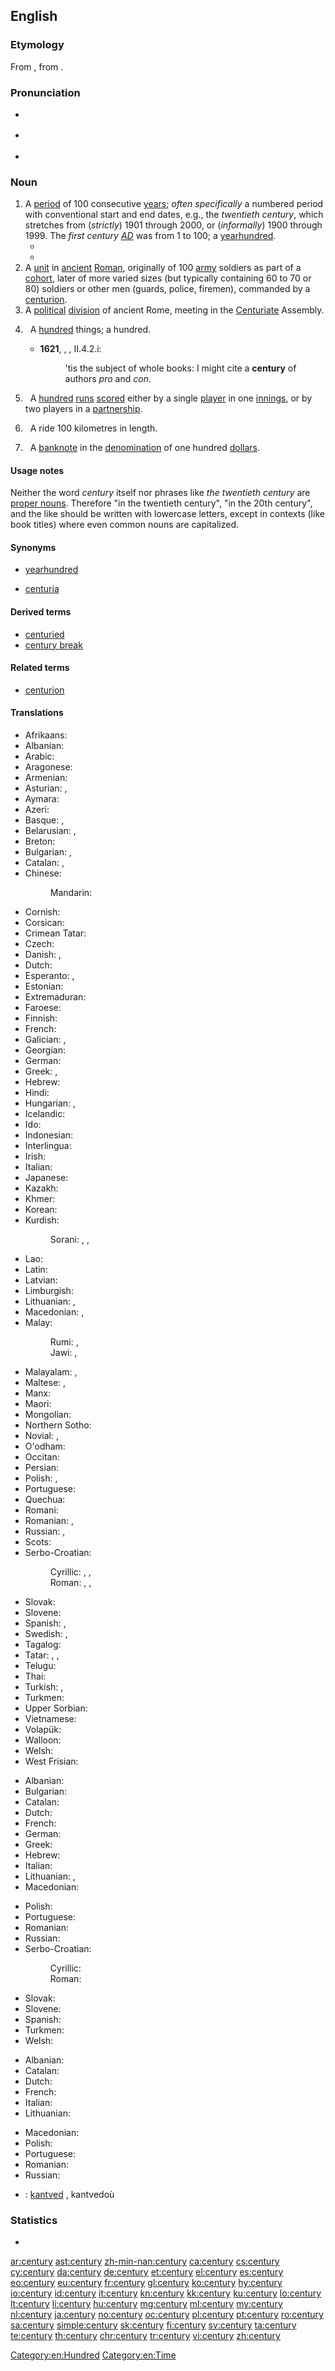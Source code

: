 ==English==
{{wikipedia}}

===Etymology===
From {{etyl|la|en}} {{term|centuria|lang=la}}, from {{term|centum||one hundred|lang=la}}.

===Pronunciation===
* {{a|UK}} {{IPA|/ˈsɛn.tʃə.ɹiː/}}
* {{a|US}} {{IPA|/ˈsɛn.tʃɚ.i/}}
* {{audio|en-us-century.ogg|Audio (US)}}

===Noun===
{{en-noun|centuries}}

# A [[period]] of 100 consecutive [[year]]s; ''often specifically'' a numbered period with conventional start and end dates, e.g., the ''twentieth century'', which stretches from (''strictly'') 1901 through 2000, or (''informally'') 1900 through 1999. The ''first century [[AD]]'' was from 1 to 100; a [[yearhundred]].
#* {{quote-book|year=1963|author={{w|Margery Allingham}}
|title={{w|The China Governess}}|chapter=Foreword|url=http://openlibrary.org/works/OL2004261W
|passage=He stood transfixed before the unaccustomed view of London at night time, a vast panorama which reminded him [&hellip;] of some wood engravings far off and magical, in a printshop in his childhood. They dated from the previous '''century''' and were coarsely printed on tinted paper, with tinsel outlining the design.}}
#* {{quote-magazine|date=2013-07-20|volume=408|issue=8845|magazine={{w|The Economist}}
|title=[http://www.economist.com/news/http://www.economist.com/news/business/21582001-army-new-online-courses-scaring-wits-out-traditional-universities-can-they The attack of the MOOCs]
|passage=Since the launch early last year of&nbsp;[&hellip;] two Silicon Valley start-ups offering free education through MOOCs, massive open online courses, the ivory towers of academia have been shaken to their foundations. University brands built in some cases over '''centuries''' have been forced to contemplate the possibility that information technology will rapidly make their existing business model obsolete.}}
# A [[unit]] in [[ancient]] [[Roman]], originally of 100 [[army]] soldiers as part of a [[cohort]], later of more varied sizes (but typically containing 60 to 70 or 80) soldiers or other men (guards, police, firemen), commanded by a [[centurion]].
# A [[political]] [[division]] of ancient Rome, meeting in the [[centuriate|Centuriate]] Assembly.
# {{context|archaic|lang=en}}&nbsp; A [[hundred]] things; a hundred.
#* '''1621''', {{w|Robert Burton}}, ''{{w|The Anatomy of Melancholy}}'', II.4.2.i:
#*: 'tis the subject of whole books: I might cite a '''century''' of authors ''pro'' and ''con''.
# {{context|cricket|lang=en}}&nbsp; A [[hundred]] [[run]]s [[score]]d either by a single [[player]] in one [[innings]], or by two players in a [[partnership]].
# {{context|cycling|lang=en}}&nbsp; A ride 100 kilometres in length.
# {{context|US|informal|lang=en}}&nbsp; A [[banknote]] in the [[denomination]] of one hundred [[dollar]]s.

====Usage notes====
Neither the word ''century'' itself nor phrases like ''the twentieth century'' are [[proper noun]]s. Therefore "in the twentieth century", "in the 20th century", and the like should be written with lowercase letters, except in contexts (like book titles) where even common nouns are capitalized.

====Synonyms====
* {{sense|period of 100 consecutive years}} [[yearhundred]] {{qualifier|very rare}}
* {{sense|Roman army unit}} [[centuria]]

====Derived terms====
{{rel-top|Terms derived from ''century''}}
* [[centuried]]
* [[century break]]
{{rel-bottom}}

====Related terms====
* [[centurion]]

====Translations====
{{trans-top|100 years}}
* Afrikaans: {{t|af|eeu}}
* Albanian: {{t|sq|shekull|m}}
* Arabic: {{t+|ar|قرن|tr=qarn}}
* Aragonese: {{t+|an|sieglo|m}}
* Armenian: {{t+|hy|դար|tr=dar}}
* Asturian: {{t+|ast|sieglu|m}}, {{t|ast|centuria|f}}
* Aymara: {{t|ay|patacmara}}
* Azeri: {{t|az|əsr}}
* Basque: {{t|eu|mende}}, {{t|eu|gizaldi}}
* Belarusian: {{t|be|век|m|sc=Cyrl}}, {{t|be|стагоддзе|n|tr=stahóddzje|sc=Cyrl}}
* Breton: {{t+|br|kantved|m}}
* Bulgarian: {{t+|bg|век|m}}, {{t+|bg|столетие|n}}
* Catalan: {{t+|ca|segle|m}}, {{t|ca|centúria|f}}
* Chinese:
*: Mandarin: {{t|cmn|世纪|tr=shìjì}}
* Cornish: {{t|kw|cansbledhen}}
* Corsican: {{t+|co|seculu|f}}
* Crimean Tatar: {{t|crh|yüz}}
* Czech: {{t+|cs|století|n}}
* Danish: {{t|da|århundred}}, {{t|da|århundrede|n}}
* Dutch: {{t+|nl|eeuw|f}}
* Esperanto: {{t|eo|jarcento}}, {{t|eo|centjaro}}
* Estonian: {{t|et|sajand}}
* Extremaduran: {{t|ext|sigru|m}}
* Faroese: {{t|fo|øld}}
* Finnish: {{t+|fi|vuosisata}}
* French: {{t+|fr|siècle|m}}
* Galician: {{t+|gl|século|m}}, {{t|gl|centuria|f}}
* Georgian: {{t|ka|საუკუნე|tr=saukune|sc=Geor}}
* German: {{t+|de|Jahrhundert|n}}
* Greek: {{t+|el|αιώνας|m|tr=eónas}}, {{t+|el|εκατονταετία|f|tr=ekatontaetía|sc=Grek}}
* Hebrew: {{t+|he|מֵאָה|tr=me'a|f}}
* Hindi: {{t|hi|शताब्दी|tr=šatābdī}}
* Hungarian: {{t+|hu|század}}, {{t+|hu|évszázad}}
* Icelandic: {{t+|is|öld|f}}
* Ido: {{t+|io|yarcento}}
* Indonesian: {{t+|id|abad}}
* Interlingua: {{t|ia|seculo}}
* Irish: {{t+|ga|aois|f}}
* Italian: {{t+|it|secolo|m}}
* Japanese: {{t+|ja|世紀|tr=せいき, seiki}}
* Kazakh: {{t|kk|ғасыр|tr=ğasır|sc=Cyrl}}
* Khmer: {{t|km|សតវត្ស|sc=Khmr|tr=sa’ta’ voat}}
* Korean: {{t+|ko|세기|tr=世紀, segi}}
* Kurdish:
*: Sorani: {{t+|ku|چه‌رخ|tr=charkh|sc=ku-Arab}}, {{t|ku|قه‌رن|tr=qarn|sc=ku-Arab}}, {{t+|ku|سه‌ده‌|tr=sada|sc=ku-Arab}}
{{trans-mid}}
* Lao: {{t+|lo|ສັດຕະວັດ|sc=Laoo}}
* Latin: {{t+|la|saeculum|n}}
* Latvian: {{t|lv|gadsimts|m}}
* Limburgish: {{t|li|iew}}
* Lithuanian: {{t+|lt|šimtmetis|m}}, {{t+|lt|amžius|m}}
* Macedonian: {{t|mk|век|m|tr=vek}}, {{t|mk|столетие|n|tr=stolétie}}
* Malay:
*: Rumi: {{t+|ms|abad}}, {{t|ms|kurun}}
*: Jawi: {{t|ms|ابد|sc=Arab}}, {{t|ms|قرون|sc=Arab}}
* Malayalam: {{t+|ml|നൂറ്റാണ്ട്|tr=nūṟṟāṇṭ}}, {{t+|ml|ശതാബ്ദം|tr=śatābdaṁ}}
* Maltese: {{t|mt|seklu}}, {{t|mt|ċentinarju}}
* Manx: {{t|gv|eash}}
* Maori: {{t|mi|rautau}}
* Mongolian: {{t|mn|зуун|tr=zuun|sc=Cyrl}}
* Northern Sotho: {{t|nso|ngwagakgolo}}
* Novial: {{t|nov|sekle}}, {{t|nov|yarsento}}
* O'odham: {{t|ood|siant ahithag}}
* Occitan: {{t+|oc|sègle|m}}
* Persian: {{t+|fa|سده|tr=sade|sc=fa-Arab}}
* Polish: {{t+|pl|stulecie|n}}, {{t+|pl|wiek|m}}
* Portuguese: {{t+|pt|século|m}}
* Quechua: {{t|qu|pachak}}
* Romani: {{t|rom|शुल ब्रेश|tr=šul breš}}
* Romanian: {{t|ro|secol|n}}, {{t|ro|veac|n}}
* Russian: {{t+|ru|столетие|tr=stolétije|n}}, {{t+|ru|век|tr=vek|m}}
* Scots: {{t|sco|year-hunder}}
* Serbo-Croatian:
*: Cyrillic: {{t|sh|век|m}}, {{t|sh|вијек|m}}, {{t|sh|столеће|n}}
*: Roman: {{t|sh|vek|m}}, {{t|sh|vijek|m}}, {{t|sh|stoleće|n}}
* Slovak: {{t|sk|storočie|n}}
* Slovene: {{t+|sl|stoletje|n}}
* Spanish: {{t+|es|centuria|f}}, {{t+|es|siglo|m}}
* Swedish: {{t+|sv|sekel|n}}, {{t+|sv|århundrade|n}}
* Tagalog: {{t|tl|síglo}}
* Tatar: {{t|tt|ğasır}}, {{t|tt|yözellıq}}, {{t+|tt|гасыр|sc=Cyrl}}
* Telugu: {{t+|te|శతాబ్దము|tr=śatābdamu}}
* Thai: {{t|th|ศตวรรษ|tr=sàdtàwát}}
* Turkish: {{t+|tr|yüzyıl}}, {{t+|tr|asır}}
* Turkmen: {{t+|tk|asyr}}
* Upper Sorbian: {{t|hsb|lětstotk}}
* Vietnamese: {{t+|vi|thế kỷ}}
* Volapük: {{t+|vo|tumyel}}
* Walloon: {{t+|wa|sieke|m}}
* Welsh: {{t+|cy|canrif}}
* West Frisian: {{t|fy|ieu}}
{{trans-bottom}}

{{trans-top|Roman army type unit}}
* Albanian: {{t+|sq|centurie|f}}
* Bulgarian: {{t|bg|центурия|f}}
* Catalan: {{t|ca|centúria|f}}
* Dutch: {{t|nl|centurie|f}}
* French: {{t+|fr|centurie|f}}
* German: {{t|de|Zenturie|f}}
* Greek: {{t+|el|εκατονταρχία|f|tr=ekatontarchía|sc=Grek}}
* Hebrew: {{t|he|קנטוריה|tr=qent'uria|f}}
* Italian: {{t|it|centuria|f}}
* Lithuanian: {{t|lt|centurija|f}}, {{qualifier|similar unit in other armies}} {{t|lt|šimtinė|f}}
* Macedonian: {{t|mk|центурија|f|tr=сentúrija}}
{{trans-mid}}
* Polish: {{t+|pl|centuria|f}}
* Portuguese: {{t|pt|centúria|f}}
* Romanian: {{t|ro|centurie|f}}
* Russian: {{t+|ru|центурия|tr=tsentúrija|f}}
* Serbo-Croatian:
*: Cyrillic: {{t|sh|стотина|f}}
*: Roman: {{t|sh|stotina|f}}
* Slovak: {{t|sk|stotina|f}}
* Slovene: {{t|sl|stotnija|f}}
* Spanish: {{t+|es|centuria|f}}
* Turkmen: {{t|tk|senturiýa}}
* Welsh: {{t+|cy|canrif|f}}
{{trans-bottom}}

{{trans-top|political division of Rome}}
* Albanian: {{t+|sq|centurie|f}}
* Catalan: {{t|ca|centúria|f}}
* Dutch: {{t|nl|centurie|f}}
* French: {{t+|fr|centurie|f}}
* Italian: {{t|it|centuria|f}}
* Lithuanian: {{t|lt|centurija|f}}
{{trans-mid}}
* Macedonian: {{t|mk|центурија|f|tr=centúrija}}
* Polish: {{t+|pl|centuria|f}}
* Portuguese: {{t|pt|centúria|f}}
* Romanian: {{t|ro|centurie|f}}
* Russian: {{t+|ru|центурия|tr=tsentúrija|f}}
{{trans-bottom}}

{{trans-top|cricket}}
{{trans-mid}}
{{trans-bottom}}

{{trans-top|cycling}}
{{trans-mid}}
{{trans-bottom}}

{{checktrans}}
* {{ttbc|br}}: [[kantved]] {{g|m}}, kantvedoù

===Statistics===
* {{rank|floor|example|class|984|century|sorry|share|working}}

[[Category:en:Hundred]]
[[Category:en:Time]]

[[ar:century]]
[[ast:century]]
[[zh-min-nan:century]]
[[ca:century]]
[[cs:century]]
[[cy:century]]
[[da:century]]
[[de:century]]
[[et:century]]
[[el:century]]
[[es:century]]
[[eo:century]]
[[eu:century]]
[[fr:century]]
[[gl:century]]
[[ko:century]]
[[hy:century]]
[[io:century]]
[[id:century]]
[[it:century]]
[[kn:century]]
[[kk:century]]
[[ku:century]]
[[lo:century]]
[[lt:century]]
[[li:century]]
[[hu:century]]
[[mg:century]]
[[ml:century]]
[[my:century]]
[[nl:century]]
[[ja:century]]
[[no:century]]
[[oc:century]]
[[pl:century]]
[[pt:century]]
[[ro:century]]
[[sa:century]]
[[simple:century]]
[[sk:century]]
[[fi:century]]
[[sv:century]]
[[ta:century]]
[[te:century]]
[[th:century]]
[[chr:century]]
[[tr:century]]
[[vi:century]]
[[zh:century]]